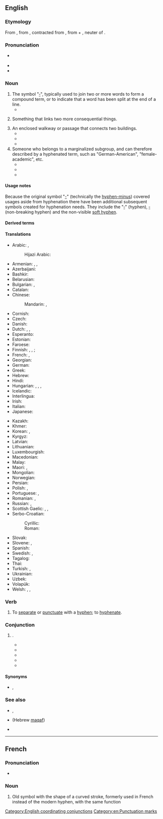 ==English==
{{wikipedia}}

===Etymology===
From {{bor|en|LL.|-}}, from {{der|en|grc|ὑφέν||together}}, contracted from {{m|grc|ὑφ’ ἕν||under one}}, from {{m|grc|ὑπό||under}} + {{m|grc|ἕν||one}}, neuter of {{m|grc|εἷς||one}}.

===Pronunciation===
* {{a|RP|GenAm}} {{IPA|en|/ˈhaɪ.fən/}}
* {{audio|en|En-us-hyphen.ogg|Audio (US)}}
* {{rhymes|en|aɪfən|s=2}}

===Noun===
{{en-noun}}

# The symbol "[[‐]]", typically used to join two or more words to form a compound term, or to indicate that a word has been split at the end of a line.
#* {{quote-book|en|year=2021|author=Claire Cock-Starkey|title=Hyphens & Hashtags|publisher=Bodleian Library|page=56|passage=As the proud owner of my very own '''hyphen''' in a lovingly crafted surname, I have an especial soft spot for this most confusing of punctuation marks.}}
# {{lb|en|figuratively}} Something that links two more consequential things.
# An enclosed walkway or passage that connects two buildings.
#* {{quote-book|en|year= 1997 |title=The Majesty of Colonial Williamsburg |author=Peter Beney |page=156 |ISBN=|passage=The '''hyphens''' were added, joining the structures into one building, which now measures just over two hundred feet long.}}
#* {{quote-book|en|year=2010  |title=A Pictorial History of Arkansas's Old State House|author=Mary L. Kwas |page= |ISBN=|passage=Construction details for the '''hyphens''', or "connecting wings" as they were called by the contractors, were included in the contractors' specifications, as follows:}}
#* {{quote-book|en|year=2012  |title=The Cocktail Waitress|author=James M Cain |page= |ISBN=|passage=Those were the “'''hyphens''',” the passageways that connected the wings of the mansion to its center. }}
# Someone who belongs to a marginalized subgroup, and can therefore described by a hyphenated term, such as "German-American", "female-academic", etc.
#* {{quote-book|en|year=1916 |title=The American Monthly - Volume 3 |author=|page=221 |ISBN=|passage=Tab has been kept on quite a number of members who rapturously applauded when that part of the message in which the '''hyphens''' were attacked was read by the President. }}
#* {{quote-book|en|year=2004  |title=Gendering Disability |author=Bonnie G. Smith, Beth Hutchison |page=61 |ISBN=|passage=Sign language interpreters fascinate me because their cultural space, "working the '''hyphens'''" as Michelle Fine (1994) would call it, and performing in the kind of hybrid third space that Homi Bhabha (1994) has written about resonates often with my own "hard-of-hearing" doubly hyphenated existence in both deaf and hearing worlds.}}
#* {{quote-book|en|year=2013 |title=A Thousand Deadlines|author=Kevin O’Keefe |page= |ISBN=|passage=A leading Republican paper also had, on the eve of the convention, focused attention on this issue by remarking that Hughes was “designated by the '''Hyphens''' as their agent to punish Mr. Wilson for his partial refusal to comply with Potsdam orders.}}

====Usage notes====
Because the original symbol "[[-]]" (technically the [[hyphen-minus]]) covered usages aside from hyphenation there have been additional subsequent symbols created for hyphenation needs. They include the "[[‐]]" (hyphen), [[‑]] (non-breaking hyphen) and the non-visible [[soft hyphen]].

====Derived terms====
{{der3|en|hyphenate|hyphenated|hyphenation|hyphenator|soft hyphen|hyphen-minus|hyphenless|hyphenism|hyphenic|work the hyphens}}

====Translations====
{{trans-top|symbol used to join words or to indicate a word has been split}}
* Arabic: {{t|ar|شَحْطَة|f}}, {{t|ar|شَرْطَة|f}}
*: Hijazi Arabic: {{t|acw|شَرْطَة|f|tr=šarṭa}}
* Armenian: {{t+|hy|միության գծիկ}}, {{t+|hy|դեֆիս}}, {{t+|hy|ենթամնա}}
* Azerbaijani: {{t|az|defis}}
* Bashkir: {{t|ba|һыҙыҡса}}
* Belarusian: {{t|be|злучо́к|m}}
* Bulgarian: {{t+|bg|тире|n}}, {{t|bg|дефи́с|m}}
* Catalan: {{t|ca|guionet|m}}
* Chinese:
*: Mandarin: {{t+|cmn|連字號|sc=Hani}}, {{t+|cmn|连字号|tr=liánzìhào|sc=Hani}}
* Cornish: {{t|kw|nos-junya|m}}
* Czech: {{t+|cs|spojovník|m}}
* Danish: {{t+|da|bindestreg|c}}
* Dutch: {{t|nl|afbreekteken|n}}, {{t+|nl|koppelteken|n}}, {{t+|nl|verbindingsstreepje|n}}
* Esperanto: {{t|eo|streketo}}
* Estonian: {{t|et|sidekriips}}
* Faroese: {{t|fo|bindistrika|f}}
* Finnish: {{t+|fi|yhdysmerkki}}, {{t+|fi|yhdysviiva}}, {{t+|fi|väliviiva}} {{q|joining compounds}}; {{t+|fi|tavuviiva}} {{q|dividing words between lines}}
* French: {{t+|fr|trait d'union|m}}, {{t+|fr|tiret|m}}
* Georgian: {{t+|ka|დეფისი}}
* German: {{t+|de|Bindestrich|m}}
* Greek: {{t+|el|ενωτικό|n}}
* Hebrew: {{t+|he|מַקָּף|m|tr=makáf}}
* Hindi: {{t|hi|हैफ़ेन}}
* Hungarian: {{t+|hu|kötőjel}}, {{t|hu|diviz}}, {{t|hu|választójel}}, {{t+|hu|elválasztójel}}
* Icelandic: {{t+|is|bandstrik|n}}
* Interlingua: {{t|ia|tracto de union}}
* Irish: {{t+|ga|fleiscín|m}}
* Italian: {{t+|it|trattino|m}}
* Japanese: {{t+|ja|ハイフン|tr=haifun}}
{{trans-mid}}
* Kazakh: {{t|kk|дефис}}
* Khmer: {{t|km|សហសញ្ញា|tr=sa’ha’ saññaa|sc=Khmr}}
* Korean: {{t|ko|붙임표}}, {{t|ko|하이픈}}
* Kyrgyz: {{t|ky|дефис}}
* Latvian: {{t|lv|defise|f}}
* Lithuanian: {{t|lt|brūkšnys|m}}
* Luxembourgish: {{t|lb|Bindestréch|m}}
* Macedonian: {{t|mk|цртичка|f}}
* Malay: {{t|ms|sempang}}
* Maori: {{t|mi|tohuhono}} {{qualifier|to join words}}, {{t|mi|tohuwehe}} {{qualifier|to split words}}
* Mongolian: {{t+|mn|зураас}}
* Norwegian: {{t|no|bindestrek|m}}
* Persian: {{t|fa|نیم‌خط|tr=nim-xat|sc=fa-Arab}}
* Polish: {{t+|pl|dywiz|m}}, {{t+|pl|łącznik|m}}
* Portuguese: {{t+|pt|hífen|m}}, {{t+|pt|traço|m}}
* Romanian: {{t+|ro|cratimă|f}}, {{t+|ro|liniuță de unire|f}}
* Russian: {{t+|ru|дефи́с|m}}, {{t+|ru|чёрточка|f}}
* Scottish Gaelic: {{t|gd|sgrìob-cheangail|f}}, {{t|gd|strìoch|f}}, {{t|gd|tàthan|m}}
* Serbo-Croatian:
*: Cyrillic: {{t|sh|спојница|f}}
*: Roman: {{t+|sh|spojnica|f}}
* Slovak: {{t|sk|spojovník|m}}
* Slovene: {{t+|sl|vezaj|m}}, {{t|sl|deljaj|m}}
* Spanish: {{t+|es|guion|m}}
* Swedish: {{t+|sv|bindestreck|n}}, {{t+|sv|divis}}
* Tagalog: {{t|tl|gitling}}
* Thai: {{t|th|ยัติภังค์}}
* Turkish: {{t+|tr|tire}}, {{t+|tr|kısa çizgi}}
* Ukrainian: {{t|uk|дефі́с|m}}
* Uzbek: {{t+|uz|defis}}
* Volapük: {{t-needed|vo}}
* Welsh: {{t|cy|cysylltnod|m}}, {{t|cy|cyplysnod|m}}, {{t|cy|heiffen|m}}
{{trans-bottom}}

===Verb===
{{en-verb}}

# {{lb|en|transitive|dated}} To [[separate]] or [[punctuate]] with a [[#Noun|hyphen]]; to [[hyphenate]].

===Conjunction===
{{en-con}}

# {{non-gloss definition|Used to emphasize the coordinating function usually indicated by the punctuation "-"}}.
#* {{quote-book|en|title=Youth is the time|author=Robert Gessner|year=1945|passage=You are sitting at the wrong table, if I may be so bold, among the misguided who believe in the mass murder of mentalities, otherwise known as the liberal arts '''hyphen''' vocational training '''hyphen''' education.}}
#* {{quote-book|en|title=Home town|author=[[w:Cleveland Amory|Cleveland Amory]]|year=1950|passage=Ax was now a Hollywood hyphenated man. An actor '''hyphen''' director '''hyphen''' writer.}}
#* {{quote-book|en|title=Vanishing acts|author=Linda Crawford|year=1983|passage=He described himself as a poet-composer and actually said the word hyphen when he did so: "I'm a poet '''hyphen''' composer.}}
#* {{quote-book|en|title=M*A*S*H: the exclusive, inside story of TV's most popular show|author=David S. Reiss|year=1983|passage=He is an actor ('''hyphen''') writer ('''hyphen''') director. In the fifth year of the series Alan Alda added another title to his growing list — that of creative consultant.}}
#* {{quote-book|en|title=What If Holden Caulfield Went to Law School?|page=65|author=Stephen M. Murphy|year=2007|passage=One reason he has avoided reading legal thrillers is that “they seem really to have been written by lawyer-'''hyphen'''-authors.”}}

====Synonyms====
* {{sense|used as coordinator}} {{l|en|slash}}, {{l|en|cum}}

===See also===
* {{l|en|minus}}, {{l|en|minus sign}}
* {{l|mul|־}} (Hebrew [[maqaf]])
* {{pedia}}
{{punctuation}}

[[Category:English coordinating conjunctions]]
[[Category:en:Punctuation marks]]

----

==French==

===Pronunciation===
* {{fr-muteh}} {{fr-IPA|hyphène}}

===Noun===
{{fr-noun|m}}

# Old symbol with the shape of a curved stroke, formerly used in French instead of the modern hyphen, with the same function